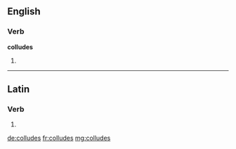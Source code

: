 ==English==

===Verb===
'''colludes'''

# {{third-person singular of|[[collude]]}}

----

==Latin==

===Verb===
{{la-verb-form|collūdēs}}

# {{conjugation of|colludo|collūdō|2|s|fut|act|ind|lang=la}}

[[de:colludes]]
[[fr:colludes]]
[[mg:colludes]]